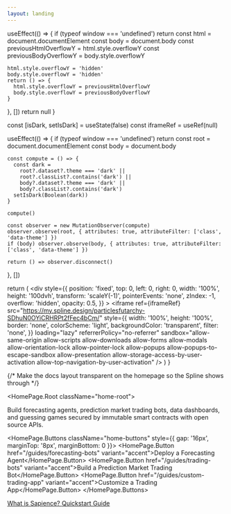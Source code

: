 ```yaml
---
layout: landing
---
```



  useEffect(() => {
    if (typeof window === 'undefined') return
    const html = document.documentElement
    const body = document.body
    const previousHtmlOverflowY = html.style.overflowY
    const previousBodyOverflowY = body.style.overflowY

    html.style.overflowY = 'hidden'
    body.style.overflowY = 'hidden'
    return () => {
      html.style.overflowY = previousHtmlOverflowY
      body.style.overflowY = previousBodyOverflowY
    }
  }, [])
  return null
}

  const [isDark, setIsDark] = useState(false)
  const iframeRef = useRef(null)

  useEffect(() => {
    if (typeof window === 'undefined') return
    const root = document.documentElement
    const body = document.body

    const compute = () => {
      const dark =
        root?.dataset?.theme === 'dark' ||
        root?.classList?.contains('dark') ||
        body?.dataset?.theme === 'dark' ||
        body?.classList?.contains('dark')
      setIsDark(Boolean(dark))
    }

    compute()

    const observer = new MutationObserver(compute)
    observer.observe(root, { attributes: true, attributeFilter: ['class', 'data-theme'] })
    if (body) observer.observe(body, { attributes: true, attributeFilter: ['class', 'data-theme'] })

    return () => observer.disconnect()
  }, [])

  return (
    <div
      style={{
        position: 'fixed',
        top: 0,
        left: 0,
        right: 0,
        width: '100%',
        height: '100dvh',
        transform: 'scaleY(-1)',
        pointerEvents: 'none',
        zIndex: -1,
        overflow: 'hidden',
        opacity: 0.5,
      }}
    >
      <iframe
        ref={iframeRef}
        src="https://my.spline.design/particlesfutarchy-SDhuN0OYiCRHRPt2fFec4bCm/"
        style={{
          width: '100%',
          height: '100%',
          border: 'none',
          colorScheme: 'light',
          backgroundColor: 'transparent',
          filter: 'none',
        }}
        loading="lazy"
        referrerPolicy="no-referrer"
        sandbox="allow-same-origin allow-scripts allow-downloads allow-forms allow-modals allow-orientation-lock allow-pointer-lock allow-popups allow-popups-to-escape-sandbox allow-presentation allow-storage-access-by-user-activation allow-top-navigation-by-user-activation"
      />
    </div>
  )
}

<ThemedSpline />
<DisableDesktopScroll />

{/* Make the docs layout transparent on the homepage so the Spline shows through */}
<style>{`
  .vocs_Content,
  .vocs_DocsLayout_gutterTop,
  .vocs_DocsLayout_content {
    background: transparent !important;
  }

  /* Hide footer on the landing page */
  .vocs_Footer { display: none !important; }

  /* Remove vertical padding from content wrapper on this page */
  .vocs_Content { padding-top: 0 !important; padding-bottom: 0 !important; }

  /* Homepage only: move desktop search button to the far right */
  .vocs_DocsLayout[data-layout='landing'] .vocs_DesktopTopNav .vocs_DesktopSearch_search {
    order: 99;
    margin-left: auto;
  }

  /* Ensure content area doesn't exceed viewport height by header size */
  .vocs_Content { min-height: calc(100dvh - var(--vocs-header-height, 64px)) !important; }

  /* Increase space between buttons; remove extra space under buttons */
  .home-buttons { gap: 24px !important; margin-top: 8px !important; margin-bottom: 0 !important; }

  /* Stack buttons on mobile and make them full-width */
  @media (max-width: 640px) {
    .home-buttons { flex-direction: column !important; gap: 12px !important; }
    .home-buttons > * { width: 100%; justify-content: center; text-align: center !important; }
    .loader-container { margin-bottom: 2px !important; }
    .home-root { min-height: calc(100dvh - var(--vocs-header-height, 64px)); justify-content: center; padding-top: 0; }
    .home-tagline { font-size: 16px; line-height: 1.3; }
    /* Let mobile flow naturally to avoid awkward centering/extra space */
    .vocs_DocsLayout { min-height: auto !important; height: auto !important; }
    .vocs_Content { min-height: auto !important; padding-top: 0 !important; padding-bottom: 0 !important; }
    .vocs_DocsLayout_gutterTop { height: var(--vocs-header-height, 64px) !important; min-height: var(--vocs-header-height, 64px) !important; }
  }

  /* Vertically center hero content */
  .home-root {
    min-height: calc(100dvh - var(--vocs-header-height, 64px));
    display: flex;
    flex-direction: column;
    justify-content: center;
    align-items: center;
  }

  /* Nudge hero slightly upward on desktop */
  @media (min-width: 641px) {
    .home-root { min-height: calc(100dvh - var(--vocs-header-height, 64px) - 32px); }
  }

  /* Re-override on mobile after global centering so it's top-aligned */
  @media (max-width: 640px) {
    .home-root { min-height: calc(100dvh - var(--vocs-header-height, 64px)) !important; justify-content: center !important; padding-top: 0 !important; }
  }

  /* Only lighten the underline, not the text */
  .home-what-underline {
    text-decoration: underline;
    text-decoration-thickness: 1px;
    text-underline-offset: 3px;
    text-decoration-color: color-mix(in srgb, currentColor 55%, transparent);
  }

  

  /* Invert Lottie in dark mode via CSS class */
  .invert-on-dark { filter: none; }
  .loader-hero { opacity: 0.8; }
  :root.dark .invert-on-dark,
  .dark .invert-on-dark,
  [data-theme='dark'] .invert-on-dark,
  html[data-theme='dark'] .invert-on-dark,
  body[data-theme='dark'] .invert-on-dark {
    filter: invert(1) hue-rotate(180deg);
  }
`}</style>

<HomePage.Root className="home-root">
  <div className="loader-container" style={{ display: 'flex', justifyContent: 'center', marginBottom: '8px' }}>
    <LottieLoader width={96} height={96} className="invert-on-dark loader-hero" invertOnDark={false} />
  </div>
  <HomePage.Tagline className="home-tagline">
    Build forecasting agents, prediction market trading bots, data dashboards, and guessing games secured by immutable smart contracts with open source APIs.
  </HomePage.Tagline>

  <HomePage.Buttons className="home-buttons" style={{ gap: '16px', marginTop: '8px', marginBottom: 0 }}>
    <HomePage.Button href="/guides/forecasting-bots" variant="accent">Deploy a Forecasting Agent</HomePage.Button>
    <HomePage.Button href="/guides/trading-bots" variant="accent">Build a Prediction Market Trading Bot</HomePage.Button>
    <HomePage.Button href="/guides/custom-trading-app" variant="accent">Customize a Trading App</HomePage.Button>
  </HomePage.Buttons>
  <div style={{ marginTop: '4px', display: 'flex', alignItems: 'center', gap: '40px' }}>
    <a
      href="/getting-started/what-is-sapience"
      className="home-what-underline"
      style={{ fontSize: '14px' }}
    >
      What is Sapience?
    </a>
    <a
      href="/getting-started/quickstart"
      className="home-what-underline"
      style={{ fontSize: '14px' }}
    >
      Quickstart Guide
    </a>
  </div>
</HomePage.Root>